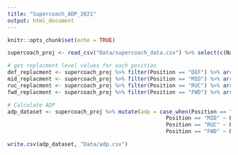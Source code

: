```yaml
---
title: "Supercoach_ADP_2021"
output: html_document
---
```


```r
knitr::opts_chunk$set(echo = TRUE)
```

```r

supercoach_proj <- read_csv("Data/supercoach_data.csv") %>% select(c(Name, Team, Position, Proj_Score , Price))


```


```r
# get replacment level values for each position
def_replacment <- supercoach_proj %>% filter(Position == "DEF") %>% arrange(desc(Proj_Score)) %>% slice(40) %>% select(replace_value = Proj_Score)
mid_replacment <- supercoach_proj %>% filter(Position == "MID") %>% arrange(desc(Proj_Score)) %>% slice(50) %>% select(replace_value = Proj_Score)
ruc_replacment <- supercoach_proj %>% filter(Position == "RUC") %>% arrange(desc(Proj_Score)) %>% slice(10) %>% select(replace_value = Proj_Score)
fwd_replacment <- supercoach_proj %>% filter(Position == "FWD") %>% arrange(desc(Proj_Score)) %>% slice(40) %>% select(replace_value = Proj_Score)

# Calculate ADP
adp_dataset <- supercoach_proj %>% mutate(adp = case_when(Position == "DEF" ~ Proj_Score - def_replacment$replace_value,
                                                  Position == "MID" ~ Proj_Score - mid_replacment$replace_value,
                                                  Position == "RUC" ~ Proj_Score - ruc_replacment$replace_value,
                                                  Position == "FWD" ~ Proj_Score - fwd_replacment$replace_value))
```


```r
write.csv(adp_dataset, "Data/adp.csv")
```


